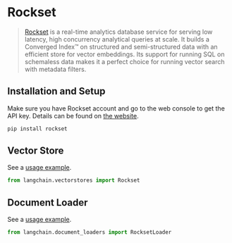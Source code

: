 # Rockset

>[Rockset](https://rockset.com/product/) is a real-time analytics database service for serving low latency, high concurrency analytical queries at scale. It builds a Converged Index™ on structured and semi-structured data with an efficient store for vector embeddings. Its support for running SQL on schemaless data makes it a perfect choice for running vector search with metadata filters. 

## Installation and Setup

Make sure you have Rockset account and go to the web console to get the API key. Details can be found on [the website](https://rockset.com/docs/rest-api/).

```bash
pip install rockset
```

## Vector Store

See a [usage example](/docs/integrations/vectorstores/rockset).

```python
from langchain.vectorstores import Rockset 
```

## Document Loader

See a [usage example](/docs/integrations/document_loaders/rockset).
```python
from langchain.document_loaders import RocksetLoader
```